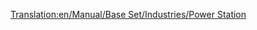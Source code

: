 [[Translation:en/Manual/Base Set/Industries/Power Station]]
{{en/Manual/Base Set/Industries/Industries|Image=[[File:en/Manual/Base Set/Industries/Powerstation.png]]
|Name=Power Station
|Climates=Temperate, Sub-Arctic.
|Accepts=Coal
|Produces=Nothing
|Notes=Not present in Sub-Tropical
}}